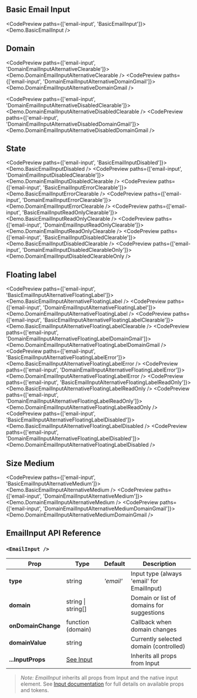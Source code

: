 
<TableOfContents />

## Basic Email Input

<CodePreview paths={['email-input', 'BasicEmailInput']}>
  <Demo.BasicEmailInput />
</CodePreview>

## Domain

<CodePreview paths={['email-input', 'DomainEmailInputAlternativeClearable']}>
  <Demo.DomainEmailInputAlternativeClearable />
</CodePreview>
<CodePreview paths={['email-input', 'DomainEmailInputAlternativeDomainGmail']}>
  <Demo.DomainEmailInputAlternativeDomainGmail />
</CodePreview>

<CodePreview paths={['email-input', 'DomainEmailInputAlternativeDisabledClearable']}>
  <Demo.DomainEmailInputAlternativeDisabledClearable />
</CodePreview>
<CodePreview paths={['email-input', 'DomainEmailInputAlternativeDisabledDomainGmail']}>
  <Demo.DomainEmailInputAlternativeDisabledDomainGmail />
</CodePreview>

## State

<CodePreview paths={['email-input', 'BasicEmailInputDisabled']}>
  <Demo.BasicEmailInputDisabled />
</CodePreview>
<CodePreview paths={['email-input', 'DomainEmailInputDisabledClearable']}>
  <Demo.DomainEmailInputDisabledClearable />
</CodePreview>
<CodePreview paths={['email-input', 'BasicEmailInputErrorClearable']}>
  <Demo.BasicEmailInputErrorClearable />
</CodePreview>
<CodePreview paths={['email-input', 'DomainEmailInputErrorClearable']}>
  <Demo.DomainEmailInputErrorClearable />
</CodePreview>
<CodePreview paths={['email-input', 'BasicEmailInputReadOnlyClearable']}>
  <Demo.BasicEmailInputReadOnlyClearable />
</CodePreview>
<CodePreview paths={['email-input', 'DomainEmailInputReadOnlyClearable']}>
  <Demo.DomainEmailInputReadOnlyClearable />
</CodePreview>
<CodePreview paths={['email-input', 'BasicEmailInputDisabledClearable']}>
  <Demo.BasicEmailInputDisabledClearable />
</CodePreview>
<CodePreview paths={['email-input', 'DomainEmailInputDisabledClearableOnly']}>
  <Demo.DomainEmailInputDisabledClearableOnly />
</CodePreview>

## Floating label

<CodePreview paths={['email-input', 'BasicEmailInputAlternativeFloatingLabel']}>
  <Demo.BasicEmailInputAlternativeFloatingLabel />
</CodePreview>
<CodePreview paths={['email-input', 'DomainEmailInputAlternativeFloatingLabel']}>
  <Demo.DomainEmailInputAlternativeFloatingLabel />
</CodePreview>
<CodePreview paths={['email-input', 'BasicEmailInputAlternativeFloatingLabelClearable']}>
  <Demo.BasicEmailInputAlternativeFloatingLabelClearable />
</CodePreview>
<CodePreview paths={['email-input', 'DomainEmailInputAlternativeFloatingLabelDomainGmail']}>
  <Demo.DomainEmailInputAlternativeFloatingLabelDomainGmail />
</CodePreview>
<CodePreview paths={['email-input', 'BasicEmailInputAlternativeFloatingLabelError']}>
  <Demo.BasicEmailInputAlternativeFloatingLabelError />
</CodePreview>
<CodePreview paths={['email-input', 'DomainEmailInputAlternativeFloatingLabelError']}>
  <Demo.DomainEmailInputAlternativeFloatingLabelError />
</CodePreview>
<CodePreview paths={['email-input', 'BasicEmailInputAlternativeFloatingLabelReadOnly']}>
  <Demo.BasicEmailInputAlternativeFloatingLabelReadOnly />
</CodePreview>
<CodePreview paths={['email-input', 'DomainEmailInputAlternativeFloatingLabelReadOnly']}>
  <Demo.DomainEmailInputAlternativeFloatingLabelReadOnly />
</CodePreview>
<CodePreview paths={['email-input', 'BasicEmailInputAlternativeFloatingLabelDisabled']}>
  <Demo.BasicEmailInputAlternativeFloatingLabelDisabled />
</CodePreview>
<CodePreview paths={['email-input', 'DomainEmailInputAlternativeFloatingLabelDisabled']}>
  <Demo.DomainEmailInputAlternativeFloatingLabelDisabled />
</CodePreview>

## Size Medium

<CodePreview paths={['email-input', 'BasicEmailInputAlternativeMedium']}>
  <Demo.BasicEmailInputAlternativeMedium />
</CodePreview>
<CodePreview paths={['email-input', 'DomainEmailInputAlternativeMedium']}>
  <Demo.DomainEmailInputAlternativeMedium />
</CodePreview>
<CodePreview paths={['email-input', 'DomainEmailInputAlternativeMediumDomainGmail']}>
  <Demo.DomainEmailInputAlternativeMediumDomainGmail />
</CodePreview>

## EmailInput API Reference

### `<EmailInput />`

| **Prop**           | **Type**                  | **Default** | **Description**                            |
| ------------------ | ------------------------- | ----------- | ------------------------------------------ |
| **type**           | string                    | _'email'_   | Input type (always 'email' for EmailInput) |
| **domain**         | string \| string[]        |             | Domain or list of domains for suggestions  |
| **onDomainChange** | function (domain)         |             | Callback when domain changes               |
| **domainValue**    | string                    |             | Currently selected domain (controlled)     |
| **...InputProps**  | [See Input](../BaseInput) |             | Inherits all props from Input              |

> _Note:_ _EmailInput_ inherits all props from Input and the native input element. See [Input documentation](../BaseInput) for full details on available props and tokens.
